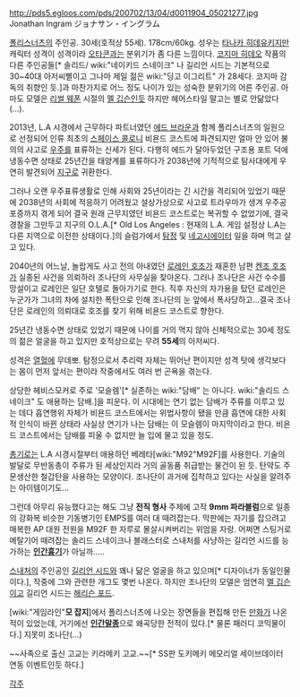 http://pds5.egloos.com/pds/200702/13/04/d0011904_05021277.jpg
Jonathan Ingram
ジョナサン・イングラム

[[폴리스너츠]]의 주인공. 30세(호적상 55세). 178cm/60kg.
성우는 [[타나카 히데유키]]지만 캐릭터 성격이 성격이라 [[오타콘]]과는 분위기가 좀 다른 느낌이다.
[[코지마 히데오]] 작품의 다른 주인공들[* 솔리드/ wiki:"네이키드 스네이크" 나 길리언 시드는 기본적으로 30~40대 아저씨삘이고 그나마 제일 젊은 wiki:"딩고 이그리트" 가 28세다. 코지마 감독의 취향인 듯.]과 마찬가지로 어느 정도 나이가 있는 성숙한 분위기의 어른 주인공. 아마도 모델은 [[리썰 웨폰]] 시절의 [[멜 깁슨]]인듯 하지만 헤어스타일 말고는 별로 안닮았다(...).

2013년, L.A 시경에서 근무하다 파트너였던 [[에드 브라운]]과 함께 폴리스너츠의 일원으로 선정되어 인류 최초의 [[스페이스 콜로니]] 비욘드 코스트에 파견되지만 얼마 안 있어 불의의 사고로 [[우주]]를 표류하는 신세가 된다. 다행히 에드가 달아두었던 구조용 포트 덕에 냉동수면 상태로 25년간을 태양계를 표류하다가 2038년에 기적적으로 탐사대에게 우연히 발견되어 [[지구]]로 귀환한다.

그러나 오랜 우주표류생활로 인해 사회와 25년이라는 긴 시간을 격리되어 있었기 때문에 2038년의 사회에 적응하기 어려웠고 설상가상으로 사고로 트라우마가 생겨 우주공포증까지 겪게 되어 결국 원래 근무지였던 비욘드 코스트로는 복귀할 수 없었기에, 결국 경찰을 그만두고 지구의 O.L.A.[* Old Los Angeles : 현재의 L.A. 게임 설정상 L.A는 다른 지역으로 이전한 상태이다.]의 슬럼가에서 [[탐정]] 및 [[네고시에이터]] 일을 하며 먹고 살고 있다.

2040년의 어느날, 놀랍게도 사고 전의 아내였던 [[로레인 호조]]가 재혼한 남편 [[켄조 호조]]가 실종된 사건을 의뢰하러 조나단의 사무실을 찾아온다. 그러나 조나단은 사건 수수를 망설이고 로레인은 일단 호텔로 돌아가기로 한다. 직후 자신의 자가용을 탔던 로레인은 누군가가 그녀의 차에 설치한 폭탄으로 인해 조나단의 눈 앞에서 폭사당하고...결국 조나단은 로레인의 의뢰대로 호조를 찾기 위해 비욘드 코스트로 향한다.

25년간 냉동수면 상태로 있었기 때문에 나이를 거의 먹지 않아 신체적으로는 30세 정도의 젊은 얼굴을 하고 있지만 호적상으로는 무려 '''55세'''의 아저씨다.

성격은 [[열혈]]에 무데뽀. 탐정으로서 추리력 자체는 뛰어난 편이지만 성격 탓에 생각보다는 몸이 먼저 앞서는 편이라 작중에서도 여러 번 곤욕을 겪는다. 

상당한 헤비스모커로 주로 '모슬렘'[* 실존하는 wiki:"담배" 는 아니다. wiki:"솔리드 스네이크" 도 애용하는 담배.]을 피운다. 이 시대에는 연기 없는 담배가 주류를 이루고 있는 데다 흡연행위 자체가 비욘드 코스트에서는 위법사항이 됐을 만큼 흡연에 대한 사회적 인식이 바뀐 상태라 사실상 연기가 나는 담배는 이 모슬렘이 마지막이라고 한다. 비욘드 코스트에서는 담배를 피울 수 없지만 늘 입에 물고 있을 정도.

[[총기]]로는 L.A 시경시절부터 애용하던 베레타[wiki:"M92"M92F]를 사용한다. 기술의 발달로 무반동총이 주류가 된 세상인지라 거의 골동품 취급받는 물건이 된 듯. 탄약도 주문생산한 철갑탄을 사용하는 모양이다. 조나단이 과거에 집착하고 있다는 사실을 알려주는 아이템이기도...

그런데 아무리 유능했다고는 해도 그냥 '''전직 형사''' 주제에 고작 '''9mm 파라블럼'''으로 일종의 강화복 비슷한 기동병기인 EMPS를 여러 대 때려잡는다. 막판에는 자기를 잡으려고 매복한 AP 대원 전원을 M92F 한 자루로 몰살시켜버리는 위엄을 자랑.
어쩌면 스팅거로 메탈기어 때려잡는 솔리드 스네이크나 블래스터로 스내처를 사냥하는 길리언 시드를 능가하는 '''[[인간흉기]]'''가 아닐까.....

[[스내처]]의 주인공인 [[길리언 시드]]와 꽤나 닮은 얼굴을 하고 있으며[* 디자이너가 동일인물이다.], 작중에 그와 관련한 개그도 몇번 나온다. 하지만 조나단의 모델은 엄연히 [[멜 깁슨]]이고 길리언 시드는 [[해리슨 포드]].

[wiki:"게임라인"'''모 잡지''']에서 폴리스너츠에 나오는 장면들을 편집해 만든 [[만화]]가 나온 적이 있었는데, 거기에선 '''[[인간말종]]'''으로 왜곡당한 전적이 있다.[* 물론 패러디 코믹물이다.] 지못미 조나단(...)

~~사족으로 출신 고교는 키라메키 고교.~~[* SS판 도키메키 메모리얼 세이브데이터 연동 이벤트인듯 하다.]


[[각주]]
